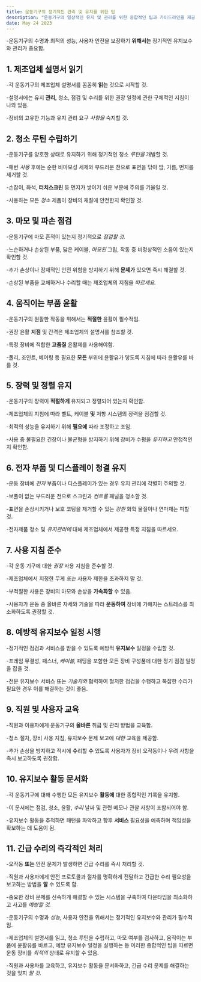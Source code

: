 ```yaml
---
title: 운동기구의 정기적인 관리 및 유지를 위한 팁
description: "운동기구의 일상적인 유지 및 관리를 위한 종합적인 팁과 가이드라인을 제공합니다."
date: May 24 2023
---
```


-운동기구의 수명과 최적의 성능, 사용자 안전을 보장하기 **위해서는** 정기적인 유지보수와 관리가 중요함.

## 1. 제조업체 설명서 읽기
-각 운동기구의 제조업체 설명서를 꼼꼼히 **읽는** 것으로 시작할 것. 



-설명서에는 유지 **관리,** 청소, 점검 및 수리를 위한 권장 일정에 관한 구체적인 지침이 나와 있음. 



-장비의 고유한 기능과 유지 관리 요구 _사항을_ 숙지할 것.

## 2. 청소 루틴 수립하기
-운동기구를 양호한 상태로 유지하기 위해 정기적인 청소 _루틴을_ 개발할 것. 



-매번 _사용_ 후에는 순한 비마모성 세제와 부드러운 천으로 표면을 닦아 땀, 기름, 먼지를 제거할 것. 



-손잡이, 좌석, **터치스크린** 등 먼지가 쌓이기 쉬운 부분에 주의를 기울일 것. 



-사용하는 모든 _청소_ 제품이 장비의 재질에 안전한지 확인할 것.

## 3. 마모 및 파손 점검
-운동기구에 마모 흔적이 있는지 정기적으로 _점검할 것._ 


-느슨하거나 손상된 부품, 닳은 케이블, _마모된_ 그립, 작동 중 비정상적인 소음이 있는지 확인할 것. 



-추가 손상이나 잠재적인 안전 위험을 방지하기 위해 **문제가** 있으면 즉시 해결할 것. 



-손상된 부품을 교체하거나 수리할 때는 제조업체의 지침을 _따르세요._

## 4. 움직이는 부품 윤활
-운동기구의 원활한 작동을 위해서는 **적절한** 윤활이 필수적임. 



-권장 윤활 **지점** 및 간격은 제조업체의 설명서를 참조할 것. 



-특정 장비에 적합한 **고품질** 윤활제를 사용해야함. 



-풀리, 조인트, 베어링 등 필요한 **모든** 부위에 윤활유가 닿도록 지침에 따라 윤활유를 바를 것.

## 5. 장력 및 정렬 유지
-운동기구의 장력이 **적절하게** 유지되고 정렬되어 있는지 확인함. 



-제조업체의 지침에 따라 벨트, 케이블 **및** 저항 시스템의 장력을 점검할 것. 



-최적의 성능을 유지하기 위해 **필요에** 따라 조정하고 조임. 



-사용 중 불필요한 긴장이나 불균형을 방지하기 위해 장비가 수평을 _유지하고_ 안정적인지 확인함.

## 6. 전자 부품 및 디스플레이 청결 유지
-운동 장비에 _전자_ 부품이나 디스플레이가 있는 경우 유지 관리에 각별히 주의할 것. 



-보풀이 없는 부드러운 천으로 스크린과 _컨트롤_ 패널을 청소할 것. 



-표면을 손상시키거나 보호 코팅을 제거할 수 있는 _강한_ 화학 물질이나 연마재는 피할 것. 



-전자제품 청소 및 _유지관리에_ 대해 제조업체에서 제공한 특정 지침을 따르세요.

## 7. 사용 지침 준수
-각 운동 기구에 대한 _권장_ 사용 지침을 준수할 것. 



-제조업체에서 지정한 무게 _또는_ 사용자 제한을 초과하지 말 것. 



-부적절한 사용은 장비의 마모와 손상을 **가속화할** 수 있음. 



-사용자가 운동 중 올바른 자세와 기술을 따라 **운동하여** 장비에 가해지는 스트레스를 최소화하도록 권장할 것.

## 8. 예방적 유지보수 일정 시행
-정기적인 점검과 서비스를 받을 수 있도록 예방적 **유지보수** 일정을 수립할 것. 



-프레임 무결성, 패스너, _케이블,_ 패딩을 포함한 모든 장비 구성품에 대한 정기 점검 일정을 잡을 것. 



-전문 유지보수 서비스 또는 _기술자와_ 협력하여 철저한 점검을 수행하고 복잡한 수리가 필요한 경우 이를 해결하는 것이 좋음.

## 9. 직원 및 사용자 교육
-직원과 이용자에게 운동기구의 **올바른** 취급 및 관리 방법을 교육함. 



-청소 절차, 장비 사용 지침, 유지보수 문제 보고에 _대한_ 교육을 제공함. 



-추가 손상을 방지하고 적시에 **수**리할 **수** 있도록 사용자가 장비 오작동이나 우려 사항을 즉시 보고하도록 권장함.

## 10. 유지보수 활동 문서화
-각 운동기구에 대해 수행한 모든 유지보수 **활동에** 대한 종합적인 기록을 유지함. 



-이 문서에는 점검, 청소, 윤활, _수리_ 날짜 및 관련 메모나 관찰 사항이 포함되어야 함. 



-유지보수 활동을 추적하면 패턴을 파악하고 향후 **서비스** 필요성을 예측하며 책임성을 확보하는 데 도움이 됨.

## 11. 긴급 수리의 즉각적인 처리
-오작동 **또는** 안전 문제가 발생하면 긴급 수리를 즉시 처리할 것. 



-직원과 사용자에게 안전 프로토콜과 절차를 명확하게 전달하고 긴급한 수리 필요성을 보고하는 방법을 **알** 수 있도록 함. 



-중요한 장비 문제를 신속하게 해결할 수 있는 시스템을 구축하여 다운타임을 최소화하고 사고를 _예방할 것._

-운동기구의 수명과 _성능,_ 사용자 안전을 위해서는 정기적인 유지보수와 관리가 필수적임. 



-제조업체의 설명서를 읽고, 청소 루틴을 수립하고, 마모 여부를 검사하고, 움직이는 부품에 윤활유를 바르고, 예방 유지보수 일정을 실행하는 등 이러한 종합적인 팁을 따르면 운동 장비를 _최적의_ 상태로 유지할 수 있음. 



-직원과 사용자를 교육하고, 유지보수 활동을 문서화하고, 긴급 수리 문제를 해결하는 것을 잊지 _말 것._ 


